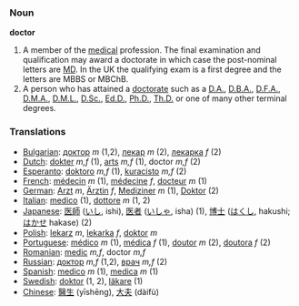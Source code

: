 === Noun ===

'''doctor'''

#A member of the [[medicine|medical]] profession. The final examination and qualification may award a doctorate in which case the post-nominal letters are [[MD]].  In the UK the qualifying exam is a first degree and the letters are MBBS or MBChB.
#A person who has attained a [[doctorate]] such as a [[D.A.]], [[D.B.A.]], [[D.F.A.]], [[D.M.A.]], [[D.M.L.]], [[D.Sc.]], [[Ed.D.]], [[Ph.D.]], [[Th.D.]] or one of many other terminal degrees.

=== Translations ===
*[[Bulgarian]]: [[доктор]] ''m'' (1,2), [[лекар]] ''m'' (2), [[лекарка]] ''f'' (2)
*[[Dutch]]: [[dokter]] ''m,f'' (1), [[arts]] ''m,f'' (1), doctor ''m,f'' (2)
*[[Esperanto]]: [[doktoro]] ''m,f'' (1), [[kuracisto]] ''m,f'' (2)
*[[French]]: [[médecin]] ''m'' (1), [[médecine]] ''f'', [[docteur]] ''m'' (1)
*[[German]]: [[Arzt]] ''m'', [[Ärztin]] ''f'', [[Mediziner]] ''m'' (1), [[Doktor]]     (2)
*[[Italian]]: [[medico]] (1), [[dottore]] ''m'' (1, 2)
*[[Japanese]]: [[医師]] ([[いし]], ishi), [[医者]] ([[いしゃ]], isha) (1), [[博士]] ([[はくし]], hakushi; [[はかせ]] hakase) (2)
*[[Polish]]: [[lekarz]] ''m'', [[lekarka]] ''f'', [[doktor]] ''m''
*[[Portuguese]]: [[médico]] ''m'' (1), [[médica]] ''f'' (1), [[doutor]] ''m'' (2), [[doutora]] ''f'' (2)
*[[Romanian]]: [[medic]] ''m,f'', doctor ''m,f''
*[[Russian]]: [[доктор]] ''m,f'' (1,2), [[врач]] ''m,f'' (2)
*[[Spanish]]: [[medico]] ''m'' (1), [[medica]] ''m'' (1)
*[[Swedish]]: [[doktor]] (1, 2), [[läkare]] (1)
*[[Chinese]]: [[醫生]] (yīshēng), [[大夫]] (dàifù)